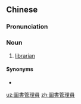 {{also|图书管理员}}
==Chinese==
{{zh-forms|s=图书管理员|type=23}}

===Pronunciation===
{{zh-pron
|m=túshū guǎnlǐyuán
|c=tou4 syu1 gun2 lei5 jyun4
|cat=n
}}

===Noun===
{{zh-noun}}

# [[librarian]]

====Synonyms====
* {{zh-l|圖書館員}}

[[uz:圖書管理員]]
[[zh:圖書管理員]]